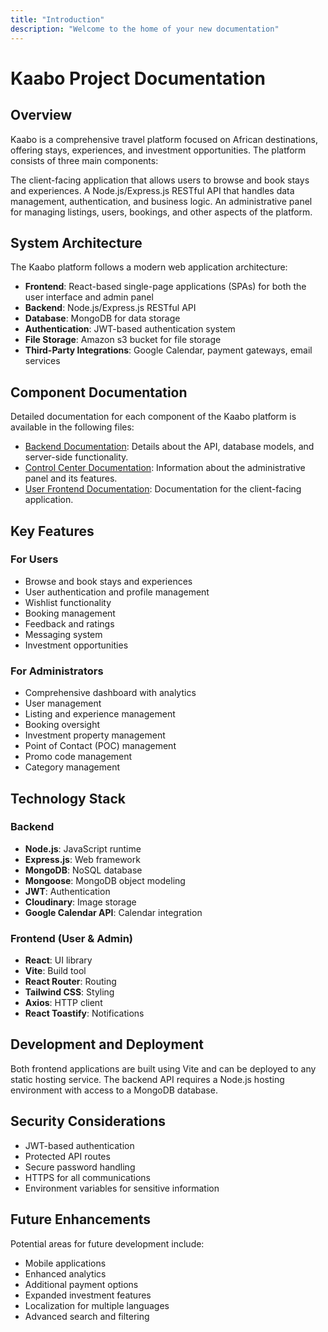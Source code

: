 ```yaml
---
title: "Introduction"
description: "Welcome to the home of your new documentation"
---
```


# Kaabo Project Documentation

## Overview

Kaabo is a comprehensive travel platform focused on African destinations, offering stays, experiences, and investment opportunities. The platform consists of three main components:

<CardGroup cols={2}>
  <Card title="Client Side" icon="computer-mouse" href="clientFrontend">
    The client-facing application that allows users to browse and book stays and experiences.
  </Card>
  <Card title="Server side" icon="server" href="serverSide">
    A Node.js/Express.js RESTful API that handles data management, authentication, and business logic.
  </Card>
  <Card title="Admin Panel" icon="user-crown" href="adminPanel">
    An administrative panel for managing listings, users, bookings, and other aspects of the platform.
  </Card>
</CardGroup>

## System Architecture

The Kaabo platform follows a modern web application architecture:

- **Frontend**: React-based single-page applications (SPAs) for both the user interface and admin panel
- **Backend**: Node.js/Express.js RESTful API
- **Database**: MongoDB for data storage
- **Authentication**: JWT-based authentication system
- **File Storage**: Amazon s3 bucket for file storage
- **Third-Party Integrations**: Google Calendar, payment gateways, email services

## Component Documentation

Detailed documentation for each component of the Kaabo platform is available in the following files:

- [Backend Documentation](./backend_documentation.md): Details about the API, database models, and server-side functionality.
- [Control Center Documentation](./control_center_documentation.md): Information about the administrative panel and its features.
- [User Frontend Documentation](./user_frontend_documentation.md): Documentation for the client-facing application.

## Key Features

### For Users

- Browse and book stays and experiences
- User authentication and profile management
- Wishlist functionality
- Booking management
- Feedback and ratings
- Messaging system
- Investment opportunities

### For Administrators

- Comprehensive dashboard with analytics
- User management
- Listing and experience management
- Booking oversight
- Investment property management
- Point of Contact (POC) management
- Promo code management
- Category management

## Technology Stack

### Backend

- **Node.js**: JavaScript runtime
- **Express.js**: Web framework
- **MongoDB**: NoSQL database
- **Mongoose**: MongoDB object modeling
- **JWT**: Authentication
- **Cloudinary**: Image storage
- **Google Calendar API**: Calendar integration

### Frontend (User & Admin)

- **React**: UI library
- **Vite**: Build tool
- **React Router**: Routing
- **Tailwind CSS**: Styling
- **Axios**: HTTP client
- **React Toastify**: Notifications

## Development and Deployment

Both frontend applications are built using Vite and can be deployed to any static hosting service. The backend API requires a Node.js hosting environment with access to a MongoDB database.

## Security Considerations

- JWT-based authentication
- Protected API routes
- Secure password handling
- HTTPS for all communications
- Environment variables for sensitive information

## Future Enhancements

Potential areas for future development include:

- Mobile applications
- Enhanced analytics
- Additional payment options
- Expanded investment features
- Localization for multiple languages
- Advanced search and filtering